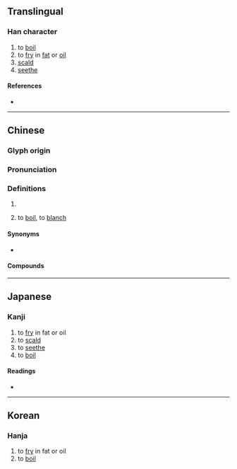 {{character info/new}}
==Translingual==

===Han character===
{{Han char|rn=86|rad=火|as=09|sn=13|four=94894|canj=FPTD|ids=⿰火枼}}

# to [[boil]]
# to [[fry]] in [[fat]] or [[oil]]
# [[scald]]
# [[seethe]]

====References====
* {{Han ref|kx=0677.210|dkj=19213|dj=1088.080|hdz=32215.040|uh=7160|ud=29024|bh=DE6F|bd=56943}}

----

==Chinese==
{{zh-forms|alt=熠-Cantonese,烚-Cantonese}}
{{zh-wp|yue}}

===Glyph origin===
{{Han etym}}

===Pronunciation===
{{zh-pron
|m=yè,zhá
|c=zaa3,saap6
|h=gd=sab6
|mn=tw,ph:sa̍h
|mc=y
|oc=y
|cat=
}}
{{zh-attn-split}}

===Definitions===
{{zh-hanzi}}

# {{zh-alt-form|炸}}
# {{lb|zh|dialectal|including|Cantonese|Min Nan|cooking}} to [[boil]], to [[blanch]]

====Synonyms====
* {{sense|boil}} {{zh-l|焯}}

====Compounds====
{{zh-der|大煠八塊|減煠|油煠糊猻|油煠|煠熟狗頭|油煠粿}}

----

==Japanese==

===Kanji===
{{ja-kanji|grade=|rs=火09}}

# to [[fry]] in fat or oil
# to [[scald]]
# to [[seethe]]
# to [[boil]]

====Readings====
* {{ja-readings|on=[[よう]] (yō), [[ちょう]] (chō), [[そう]] (sō), [[じょう]] (jō)|kun=[[やく]] (yaku)}}

----

==Korean==

===Hanja===
{{ko-hanja|hangeul=잡|rv=jap|mr=chap}}

# to [[fry]] in fat or oil
# to [[boil]]